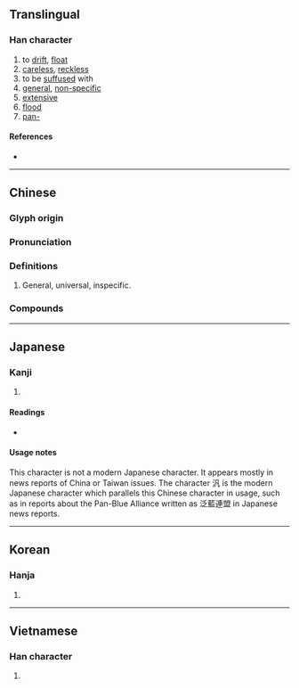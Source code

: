 {{character info/new}}
{{also|汎|氾}}
==Translingual==

===Han character===
{{Han char|rn=85|rad=水|as=05|sn=8|four=32137|canj=EHIO|ids=⿰氵乏}}

# to [[drift]], [[float]]
# [[careless]], [[reckless]]
# to be [[suffused]] with
# [[general]], [[non-specific]]
# [[extensive]]
# [[flood]]
# [[pan-]]

====References====
* {{Han ref|kx=0616.210|dkj=17298|dj=1011.040|hdz=31569.020|uh=6CDB|ud=27867|bh=AA78|bd=43640}}

----

==Chinese==
{{zh-forms}}

===Glyph origin===
{{Han etym}}

===Pronunciation===
{{zh-pron
|m=fàn
|c=faan3,fung2,fung3
|h=pfs=
|md=
|mn=hoàn/hàm/twv:hoān
|mn_note=hoàn - literary; hàm - vernacular
|w=
|mc=y
|oc=y
|cat=v,a,pref
}}

===Definitions===
{{zh-hanzi}}

# General, universal, inspecific.

===Compounds===
{{zh-der|泛音|寬泛|廣泛|平平泛泛|泛濫成災|泛駕之馬|泛頭|泛覽|泛常|泛問|泛舟|泛子|拍泛|挑泛|泛泛之輩|泛聲|泛索|科泛|梗泛|泛宅|空泛|泛潮|漂泛|泛駕|泛神論|泛指|活泛|泛脣泛舌|泛紅|泛靈信仰|泛起|泛論|泛濫|泛溢|泛泛而談|泛泛|泛心論|浮泛|泛動|浮家泛宅|泛泛之交|捻泛|飄泛|虛泛|膚泛|調泛|說泛}}

----

==Japanese==

===Kanji===
{{ja-kanji|grade=|rs=水05}}

# {{defn|lang=ja|sort=水05}}

====Readings====
* {{ja-readings|on=[[はん]] (han), [[ほう]] (hō)|kun=[[うかぶ]] (ukabu)}}

====Usage notes====
This character is not a modern Japanese character. It appears mostly in news reports of China or Taiwan issues. The character 汎 is the modern Japanese character which parallels this Chinese character in usage, such as in reports about the Pan-Blue Alliance written as 泛藍連盟 in Japanese news reports.

----

==Korean==

===Hanja===
{{ko-hanja|hangeul=[[범]], [[봉]]|eumhun=|rv=beom, bong|mr=pŏm, pong|y=pem, pong}}

# {{defn|lang=ko|sort=水05}}

----

==Vietnamese==

===Han character===
{{vi-hantu|[[phiếm]], [[phím]], [[mẹp]]|rs=水05}}

# {{defn|lang=vi|sort=水05}}